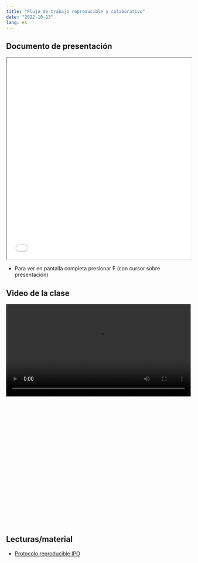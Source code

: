 ---
title: "Flujo de trabajo reproducible y colaborativo"
date: "2022-10-13"
lang: es
---


## Documento de presentación

<iframe src=/slides/08-flujo-rep/08-flujo-rep.html height="550" width=100% allowfullscreen="true">
</iframe>

- Para ver en pantalla completa presionar F (con cursor sobre presentación)

## Video de la clase

<div style="width: 100%; height: 600px; overflow: hidden;">
<video  style="width: 100%;" controls>
<source src="https://www.dropbox.com/s/eu2lrw1gjfseld7/clase8.mp4?raw=1" type="video/mp4">
</video>
</div>

## Lecturas/material

- [Protocolo reproducible IPO](https://lisa-coes.com/ipo-repro/)

